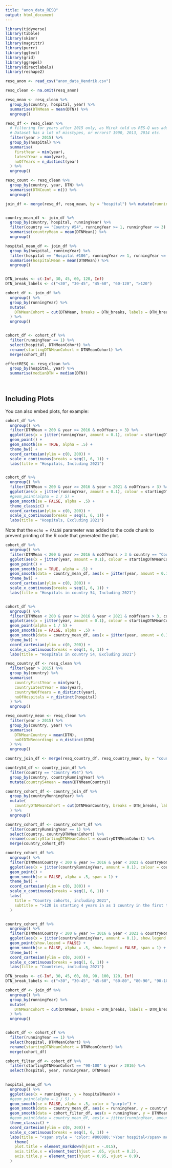 ```yaml
---
title: "anon_data_RESQ"
output: html_document
---
```


```r
library(tidyverse)
library(tibble)
library(skimr)
library(magrittr)
library(purrr)
library(ggtext)
library(grid)
library(ggrepel)
library(directlabels)
library(reshape2)

```

```r
resq_anon <- read_csv("anon_data_Hendrik.csv")

resq_clean <- na.omit(resq_anon)
```



```r
resq_mean <- resq_clean %>%
  group_by(country, hospital, year) %>%
  summarise(DTNMean = mean(DTN)) %>%
  ungroup()

resq_df <- resq_clean %>%
  # filtering for years after 2015 only, as Mirek told us RES-Q was added in 2016.
  # Dataset has a lot of misstypes, or errors? 1900, 2013, 2014 etc.
  filter(year > 2015) %>%
  group_by(hospital) %>%
  summarise(
    firstYear = min(year),
    latestYear = max(year),
    noOfYears = n_distinct(year)
  ) %>%
  ungroup()

resq_count <- resq_clean %>%
  group_by(country, year, DTN) %>%
  summarise(DTNCount = n()) %>%
  ungroup()

join_df <- merge(resq_df, resq_mean, by = "hospital") %>% mutate(runningYear = year - firstYear + 1)


country_mean_df <- join_df %>%
  group_by(country, hospital, runningYear) %>%
  filter(country == "Country #54", runningYear >= 1, runningYear <= 3) %>%
  summarise(countryMean = mean(DTNMean)) %>%
  ungroup()

hospital_mean_df <- join_df %>%
  group_by(hospital, runningYear) %>%
  filter(hospital == "Hospital #106", runningYear >= 1, runningYear <= 3) %>%
  summarise(hospitalMean = mean(DTNMean)) %>%
  ungroup()


DTN_breaks <- c(-Inf, 30, 45, 60, 120, Inf)
DTN_break_labels <- c("<30", "30-45", "45-60", "60-120", ">120")

cohort_df <- join_df %>%
  ungroup() %>%
  group_by(runningYear) %>%
  mutate(
    DTNMeanCohort = cut(DTNMean, breaks = DTN_breaks, labels = DTN_break_labels)
  ) %>%
  ungroup()


cohort_df <- cohort_df %>%
  filter(runningYear == 1) %>%
  select(hospital, DTNMeanCohort) %>%
  rename(startingDTNMeanCohort = DTNMeanCohort) %>%
  merge(cohort_df)

effectRESQ <- resq_clean %>%
  group_by(hospital, year) %>%
  summarise(medianDTN = median(DTN))
  
  
```

## Including Plots

You can also embed plots, for example:

```r
cohort_df %>%
  ungroup() %>%
  filter(DTNMean < 200 & year >= 2016 & noOfYears > 3) %>%
  ggplot(aes(x = jitter(runningYear, amount = 0.1), colour = startingDTNMeanCohort, y = DTNMean)) +
  geom_point() +
  geom_smooth(se = TRUE, alpha = .5) +
  theme_bw() +
  coord_cartesian(ylim = c(0, 200)) +
  scale_x_continuous(breaks = seq(1, 6, 1)) +
  labs(title = "Hospitals, Including 2021")


cohort_df %>%
  ungroup() %>%
  filter(DTNMean < 200 & year >= 2016 & year < 2021 & noOfYears > 3) %>%
  ggplot(aes(x = jitter(runningYear, amount = 0.1), colour = startingDTNMeanCohort, y = DTNMean)) +
  #geom_point(alpha = 1 / 5) +
  geom_smooth(se = FALSE, alpha = .5) +
  theme_classic() +
  coord_cartesian(ylim = c(0, 200)) +
  scale_x_continuous(breaks = seq(1, 6, 1)) +
  labs(title = "Hospitals, Excluding 2021")

```

Note that the `echo = FALSE` parameter was added to the code chunk to prevent printing of the R code that generated the plot.
```r
cohort_df %>%
  ungroup() %>%
  filter(DTNMean < 200 & year >= 2016 & noOfYears > 3 & country == "Country #54") %>%
  ggplot(aes(x = jitter(year, amount = 0.1), colour = startingDTNMeanCohort, y = DTNMean)) +
  geom_point() +
  geom_smooth(se = TRUE, alpha = .5) +
  geom_smooth(data = country_mean_df, aes(x = jitter(year, amount = 0.1), colour = countryMean, y = countryMean), se = TRUE, alpha = .5) +
  theme_bw() +
  coord_cartesian(ylim = c(0, 200)) +
  scale_x_continuous(breaks = seq(1, 6, 1)) +
  labs(title = "Hospitals in country 54, Including 2021")


cohort_df %>%
  ungroup() %>%
  filter(DTNMean < 200 & year >= 2016 & year < 2021 & noOfYears > 3, country == "Country #54") %>%
  ggplot(aes(x = jitter(year, amount = 0.1), colour = startingDTNMeanCohort, y = DTNMean)) +
  geom_point(alpha = 1 / 5) +
  geom_smooth(se = FALSE, alpha = .5) +
  geom_smooth(data = country_mean_df, aes(x = jitter(year, amount = 0.1), colour = countryMean, y = countryMean), se = FALSE, alpha = .5) +
  theme_bw() +
  coord_cartesian(ylim = c(0, 200)) +
  scale_x_continuous(breaks = seq(1, 6, 1)) +
  labs(title = "Hospitals in country 54, Excluding 2021")
```

```r
resq_country_df <- resq_clean %>%
  filter(year > 2015) %>%
  group_by(country) %>%
  summarise(
    countryFirstYear = min(year),
    countryLatestYear = max(year),
    countryNoOfYears = n_distinct(year),
    noOfHospitals = n_distinct(hospital)
  ) %>%
  ungroup()

resq_country_mean <- resq_clean %>%
  filter(year > 2015) %>%
  group_by(country, year) %>%
  summarise(
    DTNMeanCountry = mean(DTN),
    noOfDTNRecordings = n_distinct(DTN)
  ) %>%
  ungroup()

country_join_df <- merge(resq_country_df, resq_country_mean, by = "country") %>% mutate(countryRunningYear = year - countryFirstYear + 1)

country54_df <- country_join_df %>%
  filter(country == "Country #54") %>%
  group_by(country, countryRunningYear) %>%
  mutate(country54mean = mean(DTNMeanCountry))

country_cohort_df <- country_join_df %>%
  group_by(countryRunningYear) %>%
  mutate(
    countryDTNMeanCohort = cut(DTNMeanCountry, breaks = DTN_breaks, labels = DTN_break_labels)
  ) %>%
  ungroup()

country_cohort_df <- country_cohort_df %>%
  filter(countryRunningYear == 1) %>%
  select(country, countryDTNMeanCohort) %>%
  rename(countryStartingDTNMeanCohort = countryDTNMeanCohort) %>%
  merge(country_cohort_df)
```

```r
country_cohort_df %>%
  ungroup() %>%
  filter(DTNMeanCountry < 200 & year >= 2016 & year < 2021 & countryNoOfYears > 3) %>%
  ggplot(aes(x = jitter(countryRunningYear, amount = 0.1), colour = countryStartingDTNMeanCohort, y = DTNMeanCountry)) +
  geom_point() +
  geom_smooth(se = FALSE, alpha = .5, span = 1) +
  theme_bw() +
  coord_cartesian(ylim = c(0, 200)) +
  scale_x_continuous(breaks = seq(1, 6, 1)) +
  labs(
    title = "Country cohorts, including 2021",
    subtitle = ">120 is starting 4 years in as 1 country in the first three years had a mean DTN of < 200"
  )


country_cohort_df %>%
  ungroup() %>%
  filter(DTNMeanCountry < 200 & year >= 2016 & year < 2021 & countryNoOfYears > 3) %>%
  ggplot(aes(x = jitter(countryRunningYear, amount = 0.1), show.legend = F, colour = country, y = DTNMeanCountry)) +
  geom_point(show.legend = FALSE) +
  geom_smooth(se = FALSE, alpha = .5, show.legend = FALSE, span = 1) +
  theme_bw() +
  coord_cartesian(ylim = c(0, 200)) +
  scale_x_continuous(breaks = seq(1, 6, 1)) +
  labs(title = "Countries, including 2021")
```

```r
DTN_breaks <- c(-Inf, 30, 45, 60, 80, 90, 100, 120, Inf)
DTN_break_labels <- c("<30", "30-45", "45-60", "60-80", "80-90", "90-100", "100-120", ">120")

cohort_df <- join_df %>%
  ungroup() %>%
  group_by(runningYear) %>%
  mutate(
    DTNMeanCohort = cut(DTNMean, breaks = DTN_breaks, labels = DTN_break_labels)
  ) %>%
  ungroup()


cohort_df <- cohort_df %>%
  filter(runningYear == 1) %>%
  select(hospital, DTNMeanCohort) %>%
  rename(startingDTNMeanCohort = DTNMeanCohort) %>%
  merge(cohort_df)

cohort_filter_df <- cohort_df %>%
  filter(startingDTNMeanCohort == "90-100" & year > 2016) %>%
  select(hospital, year, runningYear, DTNMean)
  

hospital_mean_df %>%
  ungroup() %>%
  ggplot(aes(x = runningYear, y = hospitalMean)) +
  #geom_point(alpha = 1 / 5) +
  geom_smooth(se = FALSE, alpha = .5, color = "purple") +
  geom_smooth(data = country_mean_df, aes(x = runningYear, y = countryMean), se = FALSE, alpha = .5, color = "red") +
  geom_smooth(data = cohort_filter_df, aes(x = runningYear, y = DTNMean), se = FALSE, alpha = .5, color = "#56B4E9") +
  #geom_point(data = country_mean_df, aes(x = jitter(runningYear, amount = 0.1), y = countryMean), alpha = 1 / 5) +
  theme_classic() +
  coord_cartesian(ylim = c(0, 200)) +
  scale_x_continuous(breaks = seq(1, 6, 1)) +
  labs(title = "<span style = 'color: #800080;'>Your hospital</span> mean DTN over time", y = "Mean DTN", x = "Years in RES-Q") + 
    theme(
    plot.title = element_markdown(hjust = -.015),
    axis.title.x = element_text(hjust = .05, vjust = 0.2),
    axis.title.y = element_text(hjust = 0.95, vjust = 0.9),
  )
```


